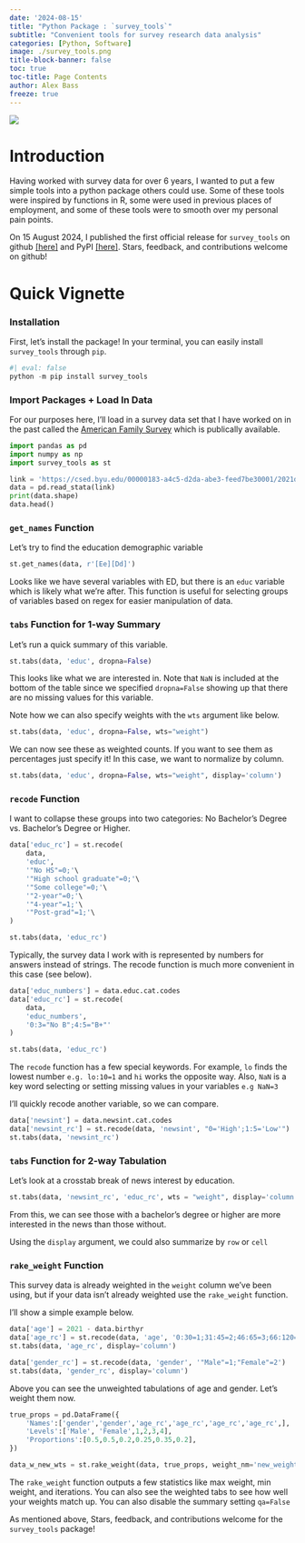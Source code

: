 ```yaml
---
date: '2024-08-15'
title: "Python Package : `survey_tools`"
subtitle: "Convenient tools for survey research data analysis"
categories: [Python, Software]
image: ./survey_tools.png
title-block-banner: false
toc: true
toc-title: Page Contents
author: Alex Bass
freeze: true
---
```


![](./survey_tools.png){fig-align="center"}

# Introduction

Having worked with survey data for over 6 years, I wanted to put a few simple tools into a python package others could use. Some of these tools were inspired by functions in R, some were used in previous places of employment, and some of these tools were to smooth over my personal pain points.

On 15 August 2024, I published the first official release for `survey_tools` on github [[here]](https://github.com/acbass49/survey_tools) and PyPI [[here]](https://pypi.org/project/survey-tools/). Stars, feedback, and contributions welcome on github!

# Quick Vignette

### Installation

First, let's install the package! In your terminal, you can easily install `survey_tools` through `pip`.

```python
#| eval: false
python -m pip install survey_tools
```

### Import Packages + Load In Data

For our purposes here, I'll load in a survey data set that I have worked on in the past called the [American Family Survey](https://csed.byu.edu/american-family-survey) which is publically available.

```python
import pandas as pd
import numpy as np
import survey_tools as st

link = 'https://csed.byu.edu/00000183-a4c5-d2da-abe3-feed7be30001/2021data'
data = pd.read_stata(link)
print(data.shape)
data.head()
```

### `get_names` Function

Let's try to find the education demographic variable

```python
st.get_names(data, r'[Ee][Dd]')
```

Looks like we have several variables with ED, but there is an `educ` variable which is likely what we're after. This function is useful for selecting groups of variables based on regex for easier manipulation of data.

### `tabs` Function for 1-way Summary

Let's run a quick summary of this variable.

```python
st.tabs(data, 'educ', dropna=False)
```

This looks like what we are interested in. Note that `NaN` is included at the bottom of the table since we specified `dropna=False` showing up that there are no missing values for this variable.

Note how we can also specify weights with the `wts` argument like below.
```python
st.tabs(data, 'educ', dropna=False, wts="weight")
```

We can now see these as weighted counts. If you want to see them as percentages just specify it! In this case, we want to normalize by column.

```python
st.tabs(data, 'educ', dropna=False, wts="weight", display='column')
```

### `recode` Function

I want to collapse these groups into two categories: No Bachelor's Degree vs. Bachelor's Degree or Higher.

```python
data['educ_rc'] = st.recode(
    data, 
    'educ',
    '"No HS"=0;'\
    '"High school graduate"=0;'\
    '"Some college"=0;'\
    '"2-year"=0;'\
    '"4-year"=1;'\
    '"Post-grad"=1;'\
)

st.tabs(data, 'educ_rc')
```

Typically, the survey data I work with is represented by numbers for answers instead of strings. The recode function is much more convenient in this case (see below).

```python
data['educ_numbers'] = data.educ.cat.codes
data['educ_rc'] = st.recode(
    data, 
    'educ_numbers',
    '0:3="No B";4:5="B+"'
)

st.tabs(data, 'educ_rc')
```

:::{.callout-tip}
The `recode` function has a few special keywords. For example, `lo` finds the lowest number `e.g. lo:10=1` and `hi` works the opposite way. Also, `NaN` is a key word selecting or setting missing values in your variables `e.g NaN=3`
:::

I'll quickly recode another variable, so we can compare.
```python
data['newsint'] = data.newsint.cat.codes
data['newsint_rc'] = st.recode(data, 'newsint', "0='High';1:5='Low'")
st.tabs(data, 'newsint_rc')
```

### `tabs` Function for 2-way Tabulation

Let's look at a crosstab break of news interest by education.

```python
st.tabs(data, 'newsint_rc', 'educ_rc', wts = "weight", display='column')
```

From this, we can see those with a bachelor's degree or higher are more interested in the news than those without.

:::{.callout-tip}
Using the `display` argument, we could also summarize by `row` or `cell`
:::

### `rake_weight` Function

This survey data is already weighted in the `weight` column we've been using, but if your data isn't already weighted use the `rake_weight` function.

I'll show a simple example below.

```python
data['age'] = 2021 - data.birthyr
data['age_rc'] = st.recode(data, 'age', '0:30=1;31:45=2;46:65=3;66:120=4')
st.tabs(data, 'age_rc', display='column')
```

```python
data['gender_rc'] = st.recode(data, 'gender', '"Male"=1;"Female"=2')
st.tabs(data, 'gender_rc', display='column')
```

Above you can see the unweighted tabulations of age and gender. Let's weight them now.

```python
true_props = pd.DataFrame({
    'Names':['gender','gender','age_rc','age_rc','age_rc','age_rc',],
    'Levels':['Male', 'Female',1,2,3,4],
    'Proportions':[0.5,0.5,0.2,0.25,0.35,0.2],
})

data_w_new_wts = st.rake_weight(data, true_props, weight_nm='new_weight')
```

The `rake_weight` function outputs a few statistics like max weight, min weight, and iterations. You can also see the weighted tabs to see how well your weights match up. You can also disable the summary setting `qa=False`

As mentioned above, Stars, feedback, and contributions welcome for the `survey_tools` package!

